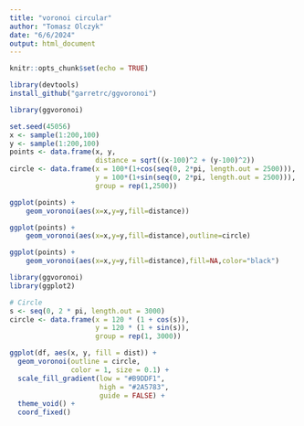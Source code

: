 ```yaml
---
title: "voronoi circular"
author: "Tomasz Olczyk"
date: "6/6/2024"
output: html_document
---
```


```r
knitr::opts_chunk$set(echo = TRUE)
```


```r
library(devtools)
install_github("garretrc/ggvoronoi")
```


```r
library(ggvoronoi)
```

```r
set.seed(45056)
x <- sample(1:200,100)
y <- sample(1:200,100)
points <- data.frame(x, y,
                     distance = sqrt((x-100)^2 + (y-100)^2))
circle <- data.frame(x = 100*(1+cos(seq(0, 2*pi, length.out = 2500))),
                     y = 100*(1+sin(seq(0, 2*pi, length.out = 2500))),
                     group = rep(1,2500))

ggplot(points) +
    geom_voronoi(aes(x=x,y=y,fill=distance))

ggplot(points) +
    geom_voronoi(aes(x=x,y=y,fill=distance),outline=circle)

ggplot(points) +
    geom_voronoi(aes(x=x,y=y,fill=distance),fill=NA,color="black")
```


```r
library(ggvoronoi)
library(ggplot2)

# Circle
s <- seq(0, 2 * pi, length.out = 3000)
circle <- data.frame(x = 120 * (1 + cos(s)),
                     y = 120 * (1 + sin(s)),
                     group = rep(1, 3000))

ggplot(df, aes(x, y, fill = dist)) +
  geom_voronoi(outline = circle,
               color = 1, size = 0.1) +
  scale_fill_gradient(low = "#B9DDF1",
                      high = "#2A5783",
                      guide = FALSE) +
  theme_void() +
  coord_fixed()
```

